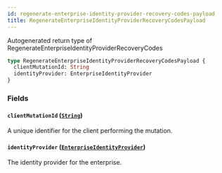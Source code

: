 ```yaml
---
id: regenerate-enterprise-identity-provider-recovery-codes-payload
title: RegenerateEnterpriseIdentityProviderRecoveryCodesPayload
---
```


Autogenerated return type of RegenerateEnterpriseIdentityProviderRecoveryCodes

```graphql
type RegenerateEnterpriseIdentityProviderRecoveryCodesPayload {
  clientMutationId: String
  identityProvider: EnterpriseIdentityProvider
}
```

### Fields

#### `clientMutationId` ([`String`](/docs/api/scalars/string))

A unique identifier for the client performing the mutation.

#### `identityProvider` ([`EnterpriseIdentityProvider`](/docs/api/objects/enterprise-identity-provider))

The identity provider for the enterprise.
